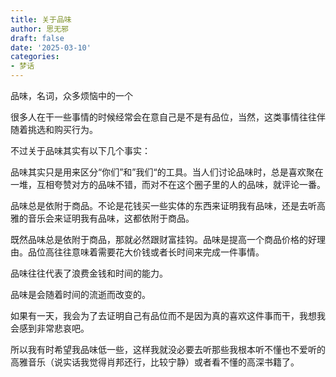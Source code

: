 ```yaml
---
title: 关于品味
author: 思无邪
draft: false
date: '2025-03-10'
categories:
- 梦话
---
```

品味，名词，众多烦恼中的一个

<!--more-->

很多人在干一些事情的时候经常会在意自己是不是有品位，当然，这类事情往往伴随着挑选和购买行为。

不过关于品味其实有以下几个事实：

品味其实只是用来区分“你们”和”我们“的工具。当人们讨论品味时，总是喜欢聚在一堆，互相夸赞对方的品味不错，而对不在这个圈子里的人的品味，就评论一番。

品味总是依附于商品。不论是花钱买一些实体的东西来证明我有品味，还是去听高雅的音乐会来证明我有品味，这都依附于商品。

既然品味总是依附于商品，那就必然跟财富挂钩。品味是提高一个商品价格的好理由。品位高往往意味着需要花大价钱或者长时间来完成一件事情。

品味往往代表了浪费金钱和时间的能力。

品味是会随着时间的流逝而改变的。



如果有一天，我会为了去证明自己有品位而不是因为真的喜欢这件事而干，我想我会感到非常悲哀吧。

所以我有时希望我品味低一些，这样我就没必要去听那些我根本听不懂也不爱听的高雅音乐（说实话我觉得肖邦还行，比较宁静）或者看不懂的高深书籍了。

